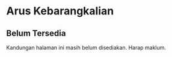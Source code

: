 # Arus Kebarangkalian

:::{.callout-important}
## Belum Tersedia

Kandungan halaman ini masih belum disediakan.
Harap maklum.
:::
